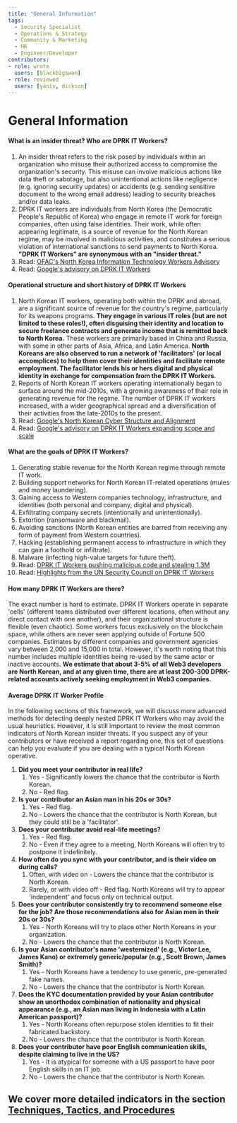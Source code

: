 ```yaml
---
title: "General Information"
tags:
  - Security Specialist
  - Operations & Strategy
  - Community & Marketing
  - HR
  - Engineer/Developer
contributors:
- role: wrote
  users: [blackbigswan]
- role: reviewed
  users: [yaniv, dickson]
---
```


<TagProvider>
<TagFilter />

# General Information

<TagList tags={frontmatter.tags} />
<AttributionList contributors={frontmatter.contributors} />

#### What is an insider threat? Who are DPRK IT Workers?
1.  An insider threat refers to the risk posed by individuals within an organization who misuse their authorized access to compromise the organization's security. This misuse can involve malicious actions like data theft or sabotage, but also unintentional actions like negligence (e.g. ignoring security updates) or accidents (e.g. sending sensitive document to the wrong email address) leading to security breaches and/or data leaks.
2.  DPRK IT workers are individuals from North Korea (the Democratic People's Republic of Korea) who engage in remote IT work for foreign companies, often using false identities. Their work, while often appearing legitimate, is a source of revenue for the North Korean regime, may be involved in malicious activities, and constitutes a serious violation of international sanctions to send payments to North Korea. **"DPRK IT Workers" are synonymous with an "insider threat."**
3.  Read: [OFAC's North Korea Information Technology Workers Advisory](https://ofac.treasury.gov/recent-actions/20220516)
4.  Read: [Google's advisory on DPRK IT Workers](https://cloud.google.com/blog/topics/threat-intelligence/mitigating-dprk-it-worker-threat)

#### Operational structure and short history of DPRK IT Workers
1.  North Korean IT workers, operating both within the DPRK and abroad, are a significant source of revenue for the country's regime, particularly for its weapons programs. **They engage in various IT roles (but are not limited to these roles!), often disguising their identity and location to secure freelance contracts and generate income that is remitted back to North Korea.** These workers are primarily based in China and Russia, with some in other parts of Asia, Africa, and Latin America. **North Koreans are also observed to run a network of 'facilitators' (or local accomplices) to help them cover their identities and facilitate remote employment. The facilitator lends his or hers digital and physical identity in exchange for compensation from the DPRK IT Workers.**
2.  Reports of North Korean IT workers operating internationally began to surface around the mid-2010s, with a growing awareness of their role in generating revenue for the regime. The number of DPRK IT workers increased, with a wider geographical spread and a diversification of their activities from the late-2010s to the present.
3.  Read: [Google's North Korean Cyber Structure and Alignment](https://cloud.google.com/blog/topics/threat-intelligence/north-korea-cyber-structure-alignment-2023)
4.  Read: [Google's advisory on DPRK IT Workers expanding scope and scale](https://cloud.google.com/blog/topics/threat-intelligence/dprk-it-workers-expanding-scope-scale)

#### What are the goals of DPRK IT Workers?
1.  Generating stable revenue for the North Korean regime through remote IT work.
2.  Building support networks for North Korean IT-related operations (mules and money laundering).
3.  Gaining access to Western companies technology, infrastructure, and identities (both personal and company, digital and physical).
4.  Exfiltrating company secrets (intentionally and unintentionally).
5.  Extortion (ransomware and blackmail).
6.  Avoiding sanctions (North Korean entities are barred from receiving any form of payment from Western countries).
7.  Hacking (establishing permanent access to infrastructure in which they can gain a foothold or infiltrate).
8.  Malware (infecting high-value targets for future theft).
9.  Read: [DPRK IT Workers pushing malicious code and stealing 1.3M](https://x.com/zachxbt/status/1824047425822310580)
10. Read: [Highlights from the UN Security Council on DPRK IT Workers](https://x.com/tayvano_/status/1777911893224808911)

#### How many DPRK IT Workers are there?

The exact number is hard to estimate. DPRK IT Workers operate in separate 'cells' (different teams distributed over different locations, often without any direct contact with one another), and their organizational structure is flexible (even chaotic). Some workers focus exclusively on the blockchain space, while others are never seen applying outside of Fortune 500 companies. Estimates by different companies and government agencies vary between 2,000 and 15,000 in total. However, it's worth noting that this number includes multiple identities being re-used by the same actor or inactive accounts. **We estimate that about 3-5% of all Web3 developers are North Korean, and at any given time, there are at least 200-300 DPRK-related accounts actively seeking employment in Web3 companies.**

#### Average DPRK IT Worker Profile

In the following sections of this framework, we will discuss more advanced methods for detecting deeply nested DPRK IT Workers who may avoid the usual heuristics. However, it is still important to review the most common indicators of North Korean insider threats. If you suspect any of your contributors or have received a report regarding one, this set of questions can help you evaluate if you are dealing with a typical North Korean operative.

1.  **Did you meet your contributor in real life?**
    1.  Yes - Significantly lowers the chance that the contributor is North Korean.
    2.  No - Red flag.
2.  **Is your contributor an Asian man in his 20s or 30s?**
    1.  Yes - Red flag.
    2.  No - Lowers the chance that the contributor is North Korean, but they could still be a 'facilitator'.
3.  **Does your contributor avoid real-life meetings?**
    1.  Yes - Red flag.
    2.  No - Even if they agree to a meeting, North Koreans will often try to postpone it indefinitely.
4.  **How often do you sync with your contributor, and is their video on during calls?**
    1.  Often, with video on - Lowers the chance that the contributor is North Korean.
    2.  Rarely, or with video off - Red flag. North Koreans will try to appear 'independent' and focus only on technical output.
5.  **Does your contributor consistently try to recommend someone else for the job? Are those recommendations also for Asian men in their 20s or 30s?**
    1.  Yes - North Koreans will try to place other North Koreans in your organization.
    2.  No - Lowers the chance that the contributor is North Korean.
6.  **Is your Asian contributor's name 'westernized' (e.g., Victor Lee, James Kano) or extremely generic/popular (e.g., Scott Brown, James Smith)?**
    1.  Yes - North Koreans have a tendency to use generic, pre-generated fake names.
    2.  No - Lowers the chance that the contributor is North Korean.
7.  **Does the KYC documentation provided by your Asian contributor show an unorthodox combination of nationality and physical appearance (e.g., an Asian man living in Indonesia with a Latin American passport)?**
    1.  Yes - North Koreans often repurpose stolen identities to fit their fabricated backstory.
    2.  No - Lowers the chance that the contributor is North Korean.
8.  **Does your contributor have poor English communication skills, despite claiming to live in the US?**
    1.  Yes - It is atypical for someone with a US passport to have poor English skills in an IT job.
    2.  No - Lowers the chance that the contributor is North Korean.

We cover more detailed indicators in the section [**Techniques, Tactics, and Procedures**](/insider-threats/techniques-tactics-and-procedures)
---

</TagProvider>
<ContributeFooter />